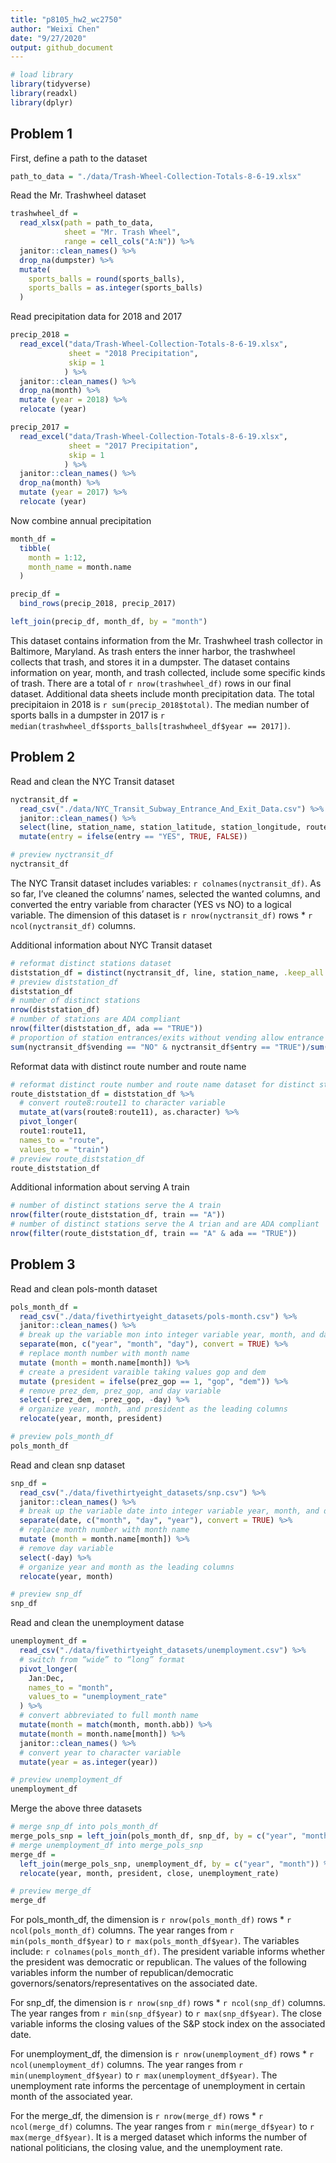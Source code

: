 ```yaml
---
title: "p8105_hw2_wc2750"
author: "Weixi Chen"
date: "9/27/2020"
output: github_document
---
```


```r
# load library
library(tidyverse)
library(readxl)
library(dplyr)
```

## Problem 1

First, define a path to the dataset
```r
path_to_data = "./data/Trash-Wheel-Collection-Totals-8-6-19.xlsx"
```

Read the Mr. Trashwheel dataset
```r
trashwheel_df = 
  read_xlsx(path = path_to_data,
            sheet = "Mr. Trash Wheel",
            range = cell_cols("A:N")) %>%
  janitor::clean_names() %>%
  drop_na(dumpster) %>%
  mutate(
    sports_balls = round(sports_balls),
    sports_balls = as.integer(sports_balls)
  )
```

Read precipitation data for 2018 and 2017
```r
precip_2018 = 
  read_excel("data/Trash-Wheel-Collection-Totals-8-6-19.xlsx",
             sheet = "2018 Precipitation",
             skip = 1
            ) %>%
  janitor::clean_names() %>%
  drop_na(month) %>%
  mutate (year = 2018) %>%
  relocate (year)

precip_2017 = 
  read_excel("data/Trash-Wheel-Collection-Totals-8-6-19.xlsx",
             sheet = "2017 Precipitation",
             skip = 1
            ) %>%
  janitor::clean_names() %>%
  drop_na(month) %>%
  mutate (year = 2017) %>%
  relocate (year)
```

Now combine annual precipitation
```r
month_df =
  tibble(
    month = 1:12,
    month_name = month.name
  )

precip_df = 
  bind_rows(precip_2018, precip_2017)

left_join(precip_df, month_df, by = "month")
```

This dataset contains information from the Mr. Trashwheel trash collector in Baltimore, Maryland. As trash enters the inner harbor, the trashwheel collects that trash, and stores it in a dumpster. The dataset contains information on year, month, and trash collected, include some specific kinds of trash. There are a total of `r nrow(trashwheel_df)` rows in our final dataset. Additional data sheets include month precipitation data. The total precipitaion in 2018 is `r sum(precip_2018$total)`. The median number of sports balls in a dumpster in 2017 is `r median(trashwheel_df$sports_balls[trashwheel_df$year == 2017])`.

## Problem 2

Read and clean the NYC Transit dataset
```r
nyctransit_df = 
  read_csv("./data/NYC_Transit_Subway_Entrance_And_Exit_Data.csv") %>%
  janitor::clean_names() %>%
  select(line, station_name, station_latitude, station_longitude, route1:route11, entrance_type, entry, vending, ada) %>%
  mutate(entry = ifelse(entry == "YES", TRUE, FALSE))

# preview nyctransit_df
nyctransit_df
```

The NYC Transit dataset includes variables: `r colnames(nyctransit_df)`. As so far, I've cleaned the columns' names, selected the wanted columns, and converted the entry variable from character (YES vs NO) to a logical variable. The dimension of this dataset is `r nrow(nyctransit_df)` rows * `r ncol(nyctransit_df)` columns.

Additional information about NYC Transit dataset
```r
# reformat distinct stations dataset
diststation_df = distinct(nyctransit_df, line, station_name, .keep_all = TRUE)
# preview diststation_df
diststation_df
# number of distinct stations
nrow(diststation_df)
# number of stations are ADA compliant
nrow(filter(diststation_df, ada == "TRUE"))
# proportion of station entrances/exits without vending allow entrance
sum(nyctransit_df$vending == "NO" & nyctransit_df$entry == "TRUE")/sum(nyctransit_df$vending == "NO")
```

Reformat data with distinct route number and route name
```r
# reformat distinct route number and route name dataset for distinct stations
route_diststation_df = diststation_df %>%
  # convert route8:route11 to character variable
  mutate_at(vars(route8:route11), as.character) %>% 
  pivot_longer(
  route1:route11,
  names_to = "route",
  values_to = "train")
# preview route_diststation_df
route_diststation_df
```

Additional information about serving A train
```r
# number of distinct stations serve the A train
nrow(filter(route_diststation_df, train == "A"))
# number of distinct stations serve the A trian and are ADA compliant
nrow(filter(route_diststation_df, train == "A" & ada == "TRUE"))
```

## Problem 3

Read and clean pols-month dataset
```r
pols_month_df =
  read_csv("./data/fivethirtyeight_datasets/pols-month.csv") %>%
  janitor::clean_names() %>%
  # break up the variable mon into integer variable year, month, and day
  separate(mon, c("year", "month", "day"), convert = TRUE) %>%
  # replace month number with month name
  mutate (month = month.name[month]) %>%
  # create a president varaible taking values gop and dem
  mutate (president = ifelse(prez_gop == 1, "gop", "dem")) %>%
  # remove prez_dem, prez_gop, and day variable
  select(-prez_dem, -prez_gop, -day) %>%
  # organize year, month, and president as the leading columns
  relocate(year, month, president)

# preview pols_month_df
pols_month_df
```

Read and clean snp dataset
```r
snp_df =
  read_csv("./data/fivethirtyeight_datasets/snp.csv") %>%
  janitor::clean_names() %>%
  # break up the variable date into integer variable year, month, and day
  separate(date, c("month", "day", "year"), convert = TRUE) %>%
  # replace month number with month name
  mutate (month = month.name[month]) %>%
  # remove day variable
  select(-day) %>%
  # organize year and month as the leading columns
  relocate(year, month)

# preview snp_df
snp_df
```

Read and clean the unemployment datase
```r
unemployment_df =
  read_csv("./data/fivethirtyeight_datasets/unemployment.csv") %>%
  # switch from “wide” to “long” format
  pivot_longer(
    Jan:Dec,
    names_to = "month",
    values_to = "unemployment_rate"
  ) %>%
  # convert abbreviated to full month name
  mutate(month = match(month, month.abb)) %>%
  mutate(month = month.name[month]) %>%
  janitor::clean_names() %>%
  # convert year to character variable
  mutate(year = as.integer(year))

# preview unemployment_df
unemployment_df
```

Merge the above three datasets
```r
# merge snp_df into pols_month_df
merge_pols_snp = left_join(pols_month_df, snp_df, by = c("year", "month"))
# merge unemployment_df into merge_pols_snp
merge_df = 
  left_join(merge_pols_snp, unemployment_df, by = c("year", "month")) %>%
  relocate(year, month, president, close, unemployment_rate)

# preview merge_df
merge_df
```

For pols_month_df, the dimension is `r nrow(pols_month_df)` rows * `r ncol(pols_month_df)` columns. The year ranges from `r min(pols_month_df$year)` to `r max(pols_month_df$year)`. The variables include: `r colnames(pols_month_df)`. The president variable informs whether the president was democratic or republican. The values of the following variables inform the number of republican/democratic governors/senators/representatives on the associated date.

For snp_df, the dimension is `r nrow(snp_df)` rows * `r ncol(snp_df)` columns. The year ranges from `r min(snp_df$year)` to `r max(snp_df$year)`. The close variable informs the closing values of the S&P stock index on the associated date.

For unemployment_df, the dimension is `r nrow(unemployment_df)` rows * `r ncol(unemployment_df)` columns. The year ranges from `r min(unemployment_df$year)` to `r max(unemployment_df$year)`. The unemployment rate informs the percentage of unemployment in certain month of the associated year.

For the merge_df, the dimension is `r nrow(merge_df)` rows * `r ncol(merge_df)` columns. The year ranges from `r min(merge_df$year)` to `r max(merge_df$year)`. It is a merged dataset which informs the number of national politicians, the closing value, and the unemployment rate. 